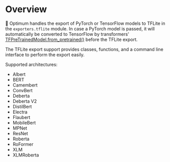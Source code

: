 <!--Copyright 2023 The HuggingFace Team. All rights reserved.

Licensed under the Apache License, Version 2.0 (the "License"); you may not use this file except in compliance with
the License. You may obtain a copy of the License at

http://www.apache.org/licenses/LICENSE-2.0

Unless required by applicable law or agreed to in writing, software distributed under the License is distributed on
an "AS IS" BASIS, WITHOUT WARRANTIES OR CONDITIONS OF ANY KIND, either express or implied. See the License for the
specific language governing permissions and limitations under the License.
-->

# Overview

🤗 Optimum handles the export of PyTorch or TensorFlow models to TFLite in the `exporters.tflite` module. In case a PyTorch model is passed, it will automatically be converted to TensorFlow by transformers' [TFPreTrainedModel.from_pretrained()](https://huggingface.co/docs/transformers/main/en/main_classes/model#transformers.TFPreTrainedModel.from_pretrained) before the TFLite export.

The TFLite export support provides classes, functions, and a command line interface to perform the export easily.

Supported architectures:

- Albert
- BERT
- Camembert
- ConvBert
- Deberta
- Deberta V2
- DistilBert
- Electra
- Flaubert
- MobileBert
- MPNet
- ResNet
- Roberta
- RoFormer
- XLM
- XLMRoberta
